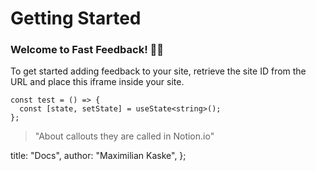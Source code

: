 

# Getting Started

### Welcome to Fast Feedback! 👋🏼

To get started adding feedback to your site, retrieve the site ID
from the URL and place this iframe inside your site.

```tsx
const test = () => {
  const [state, setState] = useState<string>();
};
```

> "About callouts they are called in Notion.io"

  title: "Docs",
  author: "Maximilian Kaske",
};
